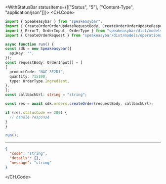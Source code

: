 

<WithStatusBar statusItems={[["Status", "5"], ["Content-Type", "application/json"]]}>
  <CH.Code>
  ```typescript CreateOrder.ts
  import { Speakeasybar } from "speakeasybar";
import { CreateOrderOrderUpdateRequestBody, CreateOrderOrderUpdateResponse } from "speakeasybar/dist/models/callbacks";
import { ErrorT, OrderInput, OrderType } from "speakeasybar/dist/models/components";
import { CreateOrderRequest } from "speakeasybar/dist/models/operations";

async function run() {
  const sdk = new Speakeasybar({
    apiKey: "",
  });
const requestBody: OrderInput[] = [
  {
    productCode: "NAC-3F2D1",
    quantity: 715190,
    type: OrderType.Ingredient,
  },
];
const callbackUrl: string = "string";

  const res = await sdk.orders.createOrder(requestBody, callbackUrl);

  if (res.statusCode == 200) {
    // handle response
  }
}

run();
  ```
  ---

  ```json Example Response
  {
    "code": "string",
    "details": {},
    "message": "string"
  }
  ```
  </CH.Code>
</WithStatusBar>
